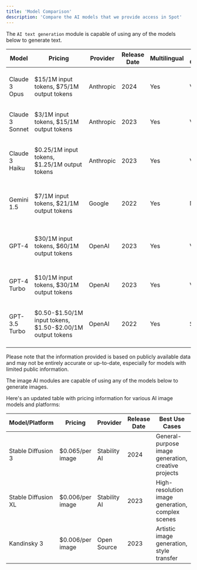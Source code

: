 ```yaml
---
title: 'Model Comparison'
description: 'Compare the AI models that we provide access in Spot'
---
```


The `AI text generation` module is capable of using any of the models below to generate text. 

| Model             | Pricing                                                 | Provider   | Release Date | Multilingual | Code Capabilities | Best Use Cases                                                    |
|-------------------|----------------------------------------------------------|------------|--------------|--------------|-------------------|-------------------------------------------------------------------|
| Claude 3 Opus     | \$15/1M input tokens, $75/1M output tokens                | Anthropic  | 2024         | Yes          | Very Strong       | Complex tasks, analysis, coding, creative writing, vision         |
| Claude 3 Sonnet   | \$3/1M input tokens, $15/1M output tokens                 | Anthropic  | 2023         | Yes          | Very Strong       | General-purpose, summarization, Q&A, vision                       |
| Claude 3 Haiku    | \$0.25/1M input tokens, $1.25/1M output tokens            | Anthropic  | 2023         | Yes          | Very Strong       | Quick responses, simple Q&A, short creative snippets, vision      |
| Gemini 1.5        | \$7/1M input tokens, $21/1M output tokens                | Google     | 2022         | Yes          | Moderate          | General-purpose, creative writing, summarization                  |
| GPT-4             | \$30/1M input tokens, $60/1M output tokens                | OpenAI     | 2023         | Yes          | Very Strong       | Complex tasks, analysis, coding, creative writing, multi-modal    |
| GPT-4 Turbo       | \$10/1M input tokens, $30/1M output tokens                | OpenAI     | 2023         | Yes          | Very Strong       | Faster version of GPT-4, suitable for most tasks                  |
| GPT-3.5 Turbo     | \$0.50-\$1.50/1M input tokens, \$1.50-\$2.00/1M output tokens| OpenAI     | 2022         | Yes          | Strong            | General-purpose, creative writing, analysis, coding               |

Please note that the information provided is based on publicly available data and may not be entirely accurate or up-to-date, especially for models with limited public information.

The image AI modules are capable of using any of the models below to generate images. 

Here's an updated table with pricing information for various AI image models and platforms:

| Model/Platform                 | Pricing                                           | Provider         | Release Date | Best Use Cases                                                    |
|--------------------------------|---------------------------------------------------|------------------|--------------|-------------------------------------------------------------------|
| Stable Diffusion 3             | $0.065/per image       | Stability AI     | 2024         | General-purpose image generation, creative projects              |
| Stable Diffusion XL            | $0.006/per image            | Stability AI     | 2023         | High-resolution image generation, complex scenes                  |
| Kandinsky 3                    | $0.006/per image       | Open Source         | 2023         | Artistic image generation, style transfer                        |

